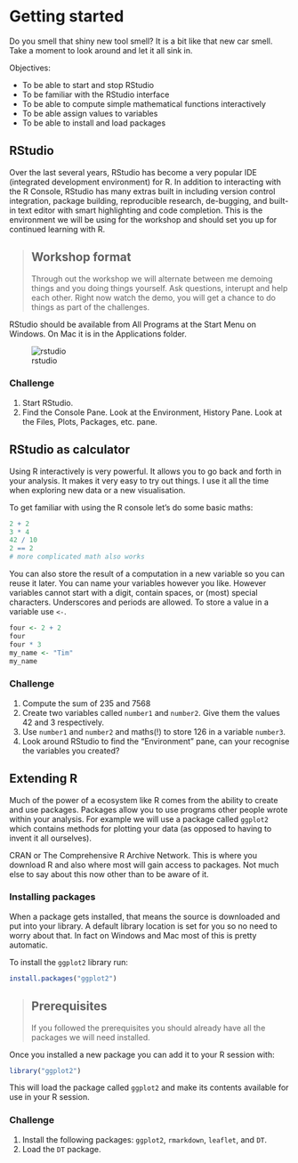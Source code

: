# Getting started

Do you smell that shiny new tool smell? It is a bit like that new car
smell. Take a moment to look around and let it all sink in.


Objectives:

* To be able to start and stop RStudio
* To be familiar with the RStudio interface
* To be able to compute simple mathematical functions interactively
* To be able assign values to variables
* To be able to install and load packages


## RStudio

Over the last several years, RStudio has become a very popular IDE (integrated
development environment) for R. In addition to interacting with the R Console,
RStudio has many extras built in including version control integration, package
building, reproducible research, de-bugging, and built-in text editor with
smart highlighting and code completion. This is the environment we will be
using for the workshop and should set you up for continued learning with R.

> ## Workshop format
>
> Through out the workshop we will alternate between me demoing things
> and you doing things yourself. Ask questions, interupt and help each
> other. Right now watch the demo, you will get a chance to do things
> as part of the challenges.

RStudio should be available from All Programs at the Start Menu on Windows. On
Mac it is in the Applications folder.

![rstudio](../imgs/rstudio.jpg)


### Challenge
1. Start RStudio.
2. Find the Console Pane. Look at the Environment, History Pane. Look at
   the Files, Plots, Packages, etc. pane.


## RStudio as calculator

Using R interactively is very powerful. It allows you to go back and forth
in your analysis. It makes it very easy to try out things. I use it all the
time when exploring new data or a new visualisation.

To get familiar with using the R console let's do some basic maths:

```r
2 + 2
3 * 4
42 / 10
2 == 2
# more complicated math also works
```

You can also store the result of a computation in a new variable so you can
reuse it later. You can name your variables however you like. However variables
cannot start with a digit, contain spaces, or (most) special characters.
Underscores and periods are allowed. To store a value in a variable use `<-`.

```r
four <- 2 + 2
four
four * 3
my_name <- "Tim"
my_name
```

### Challenge
1. Compute the sum of 235 and 7568
2. Create two variables called `number1` and `number2`. Give them the values
   42 and 3 respectively.
3. Use `number1` and `number2` and maths(!) to store 126 in a variable `number3`.
4. Look around RStudio to find the "Environment" pane, can your recognise the
   variables you created?


## Extending R

Much of the power of a ecosystem like R comes from the ability to create
and use packages. Packages allow you to use programs other people wrote within
your analysis. For example we will use a package called `ggplot2` which contains
methods for plotting your data (as opposed to having to invent it all ourselves).

CRAN or The Comprehensive R Archive Network. This is where you download R
and also where most will gain access to packages. Not much else to say about
this now other than to be aware of it.

### Installing packages

When a package gets installed, that means the source is downloaded and put
into your library. A default library location is set for you so no need to
worry about that. In fact on Windows and Mac most of this is pretty automatic.

To install the `ggplot2` library run:

```r
install.packages("ggplot2")
```

> ## Prerequisites
>
> If you followed the prerequisites you should already have all the packages
> we will need installed.

Once you installed a new package you can add it to your R session with:

```r
library("ggplot2")
```

This will load the package called `ggplot2` and make its contents available for
use in your R session.

### Challenge
1. Install the following packages: `ggplot2`, `rmarkdown`, `leaflet`, and
   `DT`.
2. Load the `DT` package.
